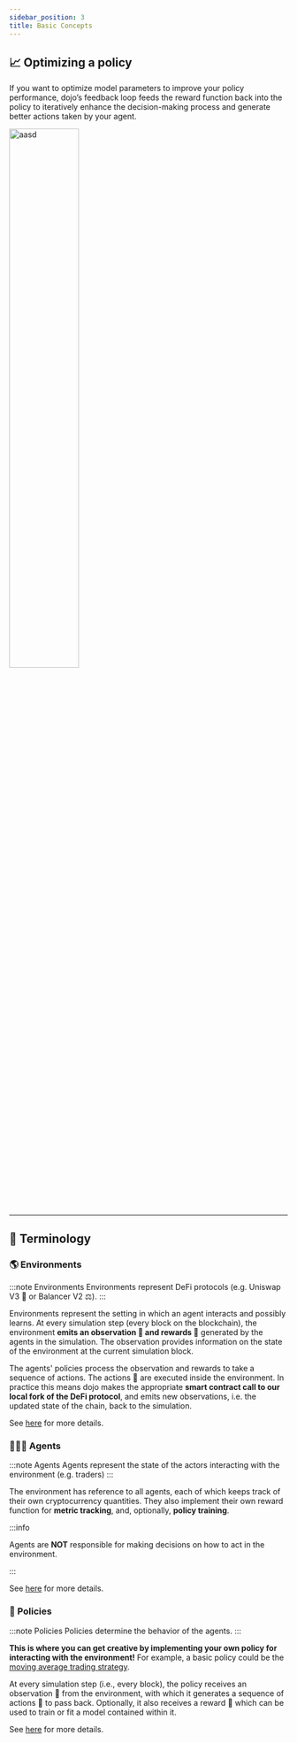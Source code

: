 ```yaml
---
sidebar_position: 3
title: Basic Concepts
---
```


<!-- import Tabs from '@theme/Tabs';


`dojo` runs a simulation loop, combining principles from [reinforcement learning](https://spinningup.openai.com/en/latest/spinningup/rl_intro.html#key-concepts-and-terminology) 🤖 and [agent-based modelling](https://en.wikipedia.org/wiki/Agent-based_model) 🧑‍🤝‍🧑.
This flexible framework enables you to simulate and explore a diverse range of scenarios that reflect DeFi dynamics.   

The schematic below shows the simplified representation of the agent-environment loop. 

<img src={ImgGeneral} alt="aasd" width="40%" />


To make things easier, let’s consider an example of a trader trading on Uniswap V3 🦄🦄🦄:  

1. 🐣 **Environment creation**: as a first step in the simulation, an environment is created. In this case UniswapV3.  
2. ⏮️ **Reset environment**: the environment is reset to get the first observation from the environment. Observations provide information on the
state of the environment. For example, the trader might query the current price in a pool.
3. 🏋️ **Run policies**: these obervations are turned into actions via your policies. Think of the trader submitting a trade based on the current price in a pool.  
4. ⏯️ **Process actions**: the environment executes these actions on the forked-blockchain. This can be imagined as Uniswap processing the trader's trade. 
The observations change and the agents compute their rewards for taking their actions.

The agent rewards are useful in two cases: [static policy performance](./Basic_Concepts#-static-policy-performance) and [optimizing a policy](./Basic_Concepts#-optimizing-a-policy).

:::info `dojo` is still in early stage
Become an early adopter and help us shape the product in the way you need 🙂
:::

## 🥇 Static policy performance
If your policy is static (non-parameter based), the agent’s reward function is simply a measure of performance at every step in the simulation loop.  

<img src={ImgGeneral} alt="aasd" width="50%" />

<!-- <img src=require('@site/static/img/simulation.png').default alt="aasd" width="50px" /> -->

## 📈 Optimizing a policy
If you want to optimize model parameters to improve your policy performance, dojo’s feedback loop feeds the reward function back into the policy to iteratively enhance the decision-making process and generate better actions taken by your agent. 

<img src={ImgLoop} alt="aasd" width="50%" />

___
## 💬 Terminology

### 🌎 Environments

:::note Environments
Environments represent DeFi protocols (e.g. Uniswap V3 🦄 or Balancer V2 ⚖️).
:::

Environments represent the setting in which an agent interacts and possibly learns. At every simulation step (every block on the blockchain),
the environment **emits an observation 🔎 and rewards 🥇** generated by the agents in the simulation. The observation provides information on the state of the environment
at the current simulation block.

The agents' policies process the observation and rewards to take a sequence of actions. The actions 🕺 are executed inside the environment. 
In practice this means dojo makes the appropriate **smart contract call to our local fork of the DeFi protocol**,
and emits new observations, i.e. the updated state of the chain, back to the simulation.


See [here](./environments/Overview) for more details.

### 🧑‍🤝‍🧑 Agents

:::note Agents
Agents represent the state of the actors interacting with the environment (e.g. traders)
:::

The environment has reference to all agents, each of which keeps track of their own cryptocurrency quantities. 
They also implement their own reward function for **metric tracking**, and, optionally, **policy training**.

:::info

Agents are **NOT** responsible for making decisions on how to act in the environment.

:::

See [here](./agents) for more details.

### 🧠 Policies

:::note Policies
Policies determine the behavior of the agents.
:::

**This is where you can get creative by implementing your own policy for interacting with the environment!** For example, a basic policy could be the [moving average trading strategy](https://www.investopedia.com/ask/answers/122314/how-do-i-use-moving-average-ma-create-forex-trading-strategy.asp).  

At every simulation step (i.e., every block), the policy receives an observation 🔎 from the environment, with which it generates a sequence of actions 🕺 to pass back. Optionally, it also receives a reward 🥇 which can be used to train or fit a model contained within it.



See [here](./policies) for more details.

